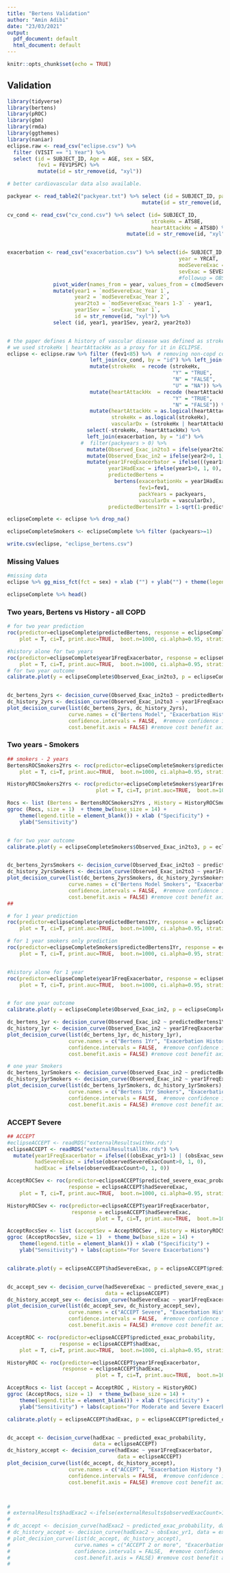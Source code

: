 ```yaml
---
title: "Bertens Validation"
author: "Amin Adibi"
date: "23/03/2021"
output:
  pdf_document: default
  html_document: default
---
```


```r
knitr::opts_chunk$set(echo = TRUE)
```

## Validation

```r
library(tidyverse)
library(bertens)
library(pROC)
library(gbm)
library(rmda)
library(ggthemes)
library(naniar)
eclipse.raw <- read_csv("eclipse.csv") %>% 
  filter (VISIT == "1 Year") %>% 
  select (id = SUBJECT_ID, Age = AGE, sex = SEX, 
          fev1 = FEV1PSPC) %>%
          mutate(id = str_remove(id, "xyl"))

# better cardiovascular data also available.

packyear <- read_table2("packyear.txt") %>% select (id = SUBJECT_ID, packyears = SUPKYR) %>%
                                            mutate(id = str_remove(id, "ecl"))

cv_cond <- read_csv("cv_cond.csv") %>% select (id= SUBJECT_ID, 
                                               strokeHx = ATS8E,
                                               heartAttackHx = ATS8D) %>%
                                       mutate(id = str_remove(id, "xyl"))


exacerbation <- read_csv("exacerbation.csv") %>% select(id= SUBJECT_ID, 
                                                        year = YRCAT,
                                                        modSevereExac = EXACNUM1,
                                                        sevExac = SEVEXN1) %>%
                                                        #followup = OBSTIME) %>%
               pivot_wider(names_from = year, values_from = c(modSevereExac, sevExac)) %>%
               mutate(year1 = `modSevereExac_Year 1`,
                      year2 = `modSevereExac_Year 2`,
                      year2to3 = `modSevereExac_Years 1-3` - year1,
                      year1Sev = `sevExac_Year 1`,
                      id = str_remove(id, "xyl")) %>%
               select (id, year1, year1Sev, year2, year2to3)


# the paper defines A history of vascular disease was defined as stroke, transient ischemic attack, or peripheral arterial disease.
# we used strokeHx | heartAttackHx as a proxy for it in ECLIPSE.
eclipse <- eclipse.raw %>% filter (fev1<85) %>%  # removing non-copd controls
                           left_join(cv_cond, by = "id") %>% left_join(packyear, by = "id") %>%
                           mutate(strokeHx  = recode (strokeHx,
                                                      "Y" = "TRUE",
                                                      "N" = "FALSE",
                                                      "U" = "NA")) %>%
                           mutate(heartAttackHx  = recode (heartAttackHx,
                                                      "Y" = "TRUE",
                                                      "N" = "FALSE")) %>%
                           mutate(heartAttackHx = as.logical(heartAttackHx),
                                  strokeHx = as.logical(strokeHx),
                                  vascularDx = (strokeHx | heartAttackHx)) %>%
                          select(-strokeHx, -heartAttackHx) %>%
                          left_join(exacerbation, by = "id") %>%
                        #  filter(packyears > 0) %>%
                          mutate(Observed_Exac_in2to3 = ifelse(year2to3>0, 1, 0))  %>%
                          mutate(Observed_Exac_in2 = ifelse(year2>0, 1, 0))  %>%
                          mutate(year1FreqExacerbator = ifelse(((year1>1) | (year1Sev>0)), 1, 0),
                                 year1HadExac = ifelse(year1>0, 1, 0),
                                 predictedBertens = 
                                   bertens(exacerbationHx = year1HadExac, 
                                           fev1=fev1, 
                                           packYears = packyears,
                                           vascularDx = vascularDx),
                                 predictedBertens1Yr = 1-sqrt(1-predictedBertens)) 

eclipseComplete <- eclipse %>% drop_na()

eclipseCompleteSmokers <- eclipseComplete %>% filter (packyears>=1)

write.csv(eclipse, "eclipse_bertens.csv")

```
### Missing Values
```r
#missing data
eclipse %>% gg_miss_fct(fct = sex) + xlab ("") + ylab("") + theme(legend.position="top")

eclipseComplete %>% head()
```

### Two years, Bertens vs History - all COPD
```r

# for two year prediction
roc(predictor=eclipseComplete$predictedBertens, response = eclipseComplete$Observed_Exac_in2to3,
    plot = T, ci=T, print.auc=TRUE,  boot.n=1000, ci.alpha=0.95, stratified=FALSE, show.thres=TRUE, grid=TRUE)  

#history alone for two years
roc(predictor=eclipseComplete$year1FreqExacerbator, response = eclipseComplete$Observed_Exac_in2to3,
    plot = T, ci=T, print.auc=TRUE,  boot.n=1000, ci.alpha=0.95, stratified=FALSE, show.thres=TRUE, grid=TRUE)     
# for two year outcome
calibrate.plot(y = eclipseComplete$Observed_Exac_in2to3, p = eclipseComplete$predictedBertens)


dc_bertens_2yrs <- decision_curve(Observed_Exac_in2to3 ~ predictedBertens, data = eclipseComplete)
dc_history_2yrs <- decision_curve(Observed_Exac_in2to3 ~ year1FreqExacerbator, data = eclipseComplete)
plot_decision_curve(list(dc_bertens_2yrs, dc_history_2yrs),
                    curve.names = c("Bertens Model", "Exacerbation History"),
                    confidence.intervals = FALSE,  #remove confidence intervals
                    cost.benefit.axis = FALSE) #remove cost benefit axis)

```

### Two years - Smokers

```r

## smokers - 2 years
BertensROCSmokers2Yrs <- roc(predictor=eclipseCompleteSmokers$predictedBertens, response = eclipseCompleteSmokers$Observed_Exac_in2to3,
    plot = T, ci=T, print.auc=TRUE,  boot.n=1000, ci.alpha=0.95, stratified=FALSE, show.thres=TRUE, grid=TRUE)                          

HistoryROCSmokers2Yrs <- roc(predictor=eclipseCompleteSmokers$year1FreqExacerbator, response = eclipseCompleteSmokers$Observed_Exac_in2to3,
                             plot = T, ci=T, print.auc=TRUE,  boot.n=1000, ci.alpha=0.95, stratified=FALSE, show.thres=TRUE, grid=TRUE)                          

Rocs <- list (Bertens = BertensROCSmokers2Yrs , History = HistoryROCSmokers2Yrs)
ggroc (Rocs, size = 1)  + theme_bw(base_size = 14) +
    theme(legend.title = element_blank()) + xlab ("Specificity") + 
    ylab("Sensitivity") 


# for two year outcome
calibrate.plot(y = eclipseCompleteSmokers$Observed_Exac_in2to3, p = eclipseCompleteSmokers$predictedBertens)


dc_bertens_2yrsSmokers <- decision_curve(Observed_Exac_in2to3 ~ predictedBertens, data = eclipseCompleteSmokers)
dc_history_2yrsSmokers <- decision_curve(Observed_Exac_in2to3 ~ year1FreqExacerbator, data = eclipseCompleteSmokers)
plot_decision_curve(list(dc_bertens_2yrsSmokers, dc_history_2yrsSmokers),
                    curve.names = c("Bertens Model Smokers", "Exacerbation History Smokers"),
                    confidence.intervals = FALSE,  #remove confidence intervals
                    cost.benefit.axis = FALSE) #remove cost benefit axis)
##
```

<!-- ### One year predicitons -->

```r

# for 1 year prediction
roc(predictor=eclipseComplete$predictedBertens1Yr, response = eclipseComplete$Observed_Exac_in2,
    plot = T, ci=T, print.auc=TRUE,  boot.n=1000, ci.alpha=0.95, stratified=FALSE, show.thres=TRUE, grid=TRUE)                          

# for 1 year smokers only prediction 
roc(predictor=eclipseCompleteSmokers$predictedBertens1Yr, response = eclipseCompleteSmokers$Observed_Exac_in2,
    plot = T, ci=T, print.auc=TRUE,  boot.n=1000, ci.alpha=0.95, stratified=FALSE, show.thres=TRUE, grid=TRUE)                          


#history alone for 1 year
roc(predictor=eclipseComplete$year1FreqExacerbator, response = eclipseComplete$Observed_Exac_in2,
    plot = T, ci=T, print.auc=TRUE,  boot.n=1000, ci.alpha=0.95, stratified=FALSE, show.thres=TRUE, grid=TRUE)                          


# for one year outcome
calibrate.plot(y = eclipseComplete$Observed_Exac_in2, p = eclipseComplete$predictedBertens1Yr)

dc_bertens_1yr <- decision_curve(Observed_Exac_in2 ~ predictedBertens1Yr, data = eclipseComplete)
dc_history_1yr <- decision_curve(Observed_Exac_in2 ~ year1FreqExacerbator, data = eclipseComplete)
plot_decision_curve(list(dc_bertens_1yr, dc_history_1yr),
                    curve.names = c("Bertens 1Yr", "Exacerbation History"),
                    confidence.intervals = FALSE,  #remove confidence intervals
                    cost.benefit.axis = FALSE) #remove cost benefit axis)

# one year Smokers
dc_bertens_1yrSmokers <- decision_curve(Observed_Exac_in2 ~ predictedBertens1Yr, data = eclipseCompleteSmokers)
dc_history_1yrSmokers <- decision_curve(Observed_Exac_in2 ~ year1FreqExacerbator, data = eclipseCompleteSmokers)
plot_decision_curve(list(dc_bertens_1yrSmokers, dc_history_1yrSmokers),
                    curve.names = c("Bertens 1Yr Smokers", "Exacerbation History Smokers"),
                    confidence.intervals = FALSE,  #remove confidence intervals
                    cost.benefit.axis = FALSE) #remove cost benefit axis)


```


### ACCEPT Severe

```r


## ACCEPT
#eclipseACCEPT <- readRDS("externalResultswithHx.rds")
eclipseACCEPT <- readRDS("externalResultsAllHx.rds") %>% 
  mutate(year1FreqExacerbator = ifelse(((obsExac_yr1>1) | (obsExac_severe_yr1>0)), 1, 0),
         hadSevereExac = ifelse(observedSevereExacCount>0, 1, 0),
         hadExac = ifelse(observedExacCount>0, 1, 0))

AcceptROCSev <- roc(predictor=eclipseACCEPT$predicted_severe_exac_probability_oldMethod, 
                    response = eclipseACCEPT$hadSevereExac,
    plot = T, ci=T, print.auc=TRUE,  boot.n=1000, ci.alpha=0.95, stratified=FALSE, show.thres=TRUE, grid=TRUE)                          

HistoryROCSev <- roc(predictor=eclipseACCEPT$year1FreqExacerbator, 
                     response = eclipseACCEPT$hadSevereExac,
                             plot = T, ci=T, print.auc=TRUE,  boot.n=1000, ci.alpha=0.95, stratified=FALSE, show.thres=TRUE, grid=TRUE)                          

AcceptRocsSev <- list (acceptSev = AcceptROCSev , History = HistoryROCSev)
ggroc (AcceptRocsSev, size = 1)  + theme_bw(base_size = 14) +
    theme(legend.title = element_blank()) + xlab ("Specificity") + 
    ylab("Sensitivity") + labs(caption="For Severe Exacerbations")


calibrate.plot(y = eclipseACCEPT$hadSevereExac, p = eclipseACCEPT$predicted_severe_exac_probability_oldMethod)


dc_accept_sev <- decision_curve(hadSevereExac ~ predicted_severe_exac_probability_oldMethod, 
                                data = eclipseACCEPT)
dc_history_accept_sev <- decision_curve(hadSevereExac ~ year1FreqExacerbator, data = eclipseACCEPT)
plot_decision_curve(list(dc_accept_sev, dc_history_accept_sev),
                    curve.names = c("ACCEPT Severe", "Exacerbation History - Severe"),
                    confidence.intervals = FALSE,  #remove confidence intervals
                    cost.benefit.axis = FALSE) #remove cost benefit axis)


```

```r

AcceptROC <- roc(predictor=eclipseACCEPT$predicted_exac_probability, 
                 response = eclipseACCEPT$hadExac,
    plot = T, ci=T, print.auc=TRUE,  boot.n=1000, ci.alpha=0.95, stratified=FALSE, show.thres=TRUE, grid=TRUE)                          

HistoryROC <- roc(predictor=eclipseACCEPT$year1FreqExacerbator, 
                  response = eclipseACCEPT$hadExac,
                             plot = T, ci=T, print.auc=TRUE,  boot.n=1000, ci.alpha=0.95, stratified=FALSE, show.thres=TRUE, grid=TRUE)                          

AcceptRocs <- list (accept = AcceptROC , History = HistoryROC)
ggroc (AcceptRocs, size = 1)  + theme_bw(base_size = 14) +
    theme(legend.title = element_blank()) + xlab ("Specificity") + 
    ylab("Sensitivity") + labs(caption="For Moderate and Severe Exacerbations")

calibrate.plot(y = eclipseACCEPT$hadExac, p = eclipseACCEPT$predicted_exac_probability)


dc_accept <- decision_curve(hadExac ~ predicted_exac_probability, 
                            data = eclipseACCEPT)
dc_history_accept <- decision_curve(hadExac ~ year1FreqExacerbator, 
                                    data = eclipseACCEPT)
plot_decision_curve(list(dc_accept, dc_history_accept),
                    curve.names = c("ACCEPT", "Exacerbation History "),
                    confidence.intervals = FALSE,  #remove confidence intervals
                    cost.benefit.axis = FALSE) #remove cost benefit axis)



# 
# externalResults$hadExac2 <-ifelse(externalResults$observedExacCount>1, 1, 0)
# 
# dc_accept <- decision_curve(hadExac2 ~ predicted_exac_probability, data = externalResults)
# dc_history_accept <- decision_curve(hadExac2 ~ obsExac_yr1, data = externalResults)
# plot_decision_curve(list(dc_accept, dc_history_accept),
#                     curve.names = c("ACCEPT 2 or more", "Exacerbation History - 2 or more"),
#                     confidence.intervals = FALSE,  #remove confidence intervals
#                     cost.benefit.axis = FALSE) #remove cost benefit axis)
# 

```



